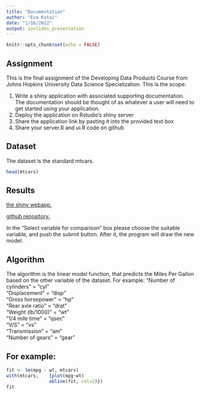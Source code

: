 ```yaml
---
title: "Documentation"
author: "Eva Katai"
date: "1/16/2022"
output: ioslides_presentation
---
```


```r
knitr::opts_chunk$set(echo = FALSE)
```

## Assignment

This is the final assignment of the Developing Data Products Course from Johns Hopkins University Data Science Specialization. This is the scope:

1. Write a shiny application with associated supporting documentation. The documentation should be thought of as whatever a user will need to get started using your application.
1. Deploy the application on Rstudio's shiny server
1. Share the application link by pasting it into the provided text box
1. Share your server.R and ui.R code on github

## Dataset

The dataset is the standard mtcars. 

```r
head(mtcars)
```

## Results

[the shiny webapp.](https://evafr.shinyapps.io/CourseProject/)

[github repository.](https://github.com/EvaFr/CourseProjectShinyApplication)

In the "Select variable for comparison" box please choose the suitable variable, 
and push the submit button.
After it, the program will draw the new model.

## Algorithm

The algorithm is the linear model function, that predicts the Miles Per Gallon based on the other  variable of the dataset. For example: 
"Number of cylinders" = "cyl"\
"Displacement" = "disp"\
"Gross horsepower" = "hp"\
"Rear axle ratio" = "drat"\
"Weight (lb/1000)" = "wt"\
"1/4 mile time" = "qsec"\
"V/S" = "vs"\
"Transmission" = "am"\
"Number of gears" = "gear"
    
## For example:

```r
fit <- lm(mpg ~ wt, mtcars)
with(mtcars,    {plot(mpg~wt)
                abline(fit, col=2)})
fit
```



